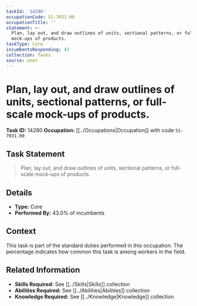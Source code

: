 ```yaml
---
taskId: '14280'
occupationCode: 51-7031.00
occupationTitle: ''
statement: >-
  Plan, lay out, and draw outlines of units, sectional patterns, or full-scale
  mock-ups of products.
taskType: Core
incumbentsResponding: 43
collection: Tasks
source: onet
---
```

# Plan, lay out, and draw outlines of units, sectional patterns, or full-scale mock-ups of products.

**Task ID:** 14280
**Occupation:** [[../Occupations|Occupation]] with code `51-7031.00`

## Task Statement

> Plan, lay out, and draw outlines of units, sectional patterns, or full-scale mock-ups of products.

## Details

- **Type:** Core
- **Performed By:** 43.0% of incumbents

## Context

This task is part of the standard duties performed in this occupation. The percentage indicates how common this task is among workers in the field.

## Related Information

- **Skills Required:** See [[../Skills|Skills]] collection
- **Abilities Required:** See [[../Abilities|Abilities]] collection
- **Knowledge Required:** See [[../Knowledge|Knowledge]] collection
